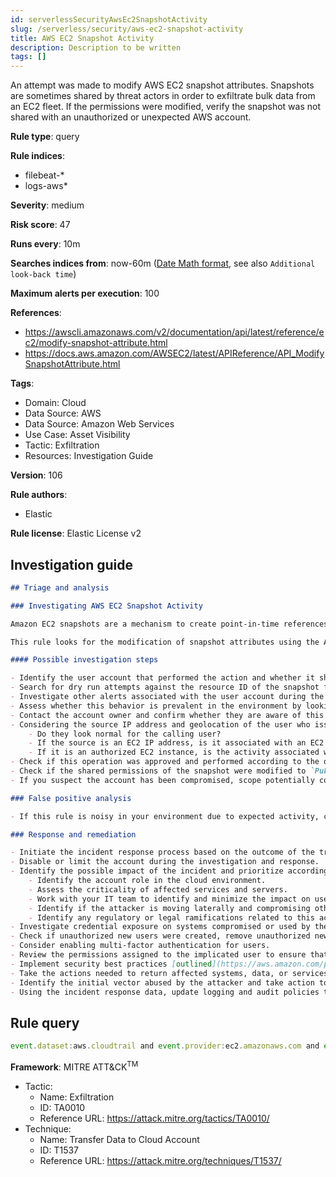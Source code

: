```yaml
---
id: serverlessSecurityAwsEc2SnapshotActivity
slug: /serverless/security/aws-ec2-snapshot-activity
title: AWS EC2 Snapshot Activity
description: Description to be written
tags: []
---
```


<div id="aws-ec2-snapshot-activity"></div>

An attempt was made to modify AWS EC2 snapshot attributes. Snapshots are sometimes shared by threat actors in order to exfiltrate bulk data from an EC2 fleet. If the permissions were modified, verify the snapshot was not shared with an unauthorized or unexpected AWS account.

**Rule type**: query

**Rule indices**: 

* filebeat-*
* logs-aws*

**Severity**: medium

**Risk score**: 47

**Runs every**: 10m

**Searches indices from**: now-60m ([Date Math format](((ref))/common-options.html#date-math), see also <DocLink id="serverlessSecurityRulesUiCreate" section="set-the-rules-schedule">`Additional look-back time`</DocLink>)

**Maximum alerts per execution**: 100

**References**: 

* https://awscli.amazonaws.com/v2/documentation/api/latest/reference/ec2/modify-snapshot-attribute.html
* https://docs.aws.amazon.com/AWSEC2/latest/APIReference/API_ModifySnapshotAttribute.html

**Tags**: 

* Domain: Cloud
* Data Source: AWS
* Data Source: Amazon Web Services
* Use Case: Asset Visibility
* Tactic: Exfiltration
* Resources: Investigation Guide

**Version**: 106

**Rule authors**: 

* Elastic

**Rule license**: Elastic License v2

## Investigation guide

```markdown
## Triage and analysis

### Investigating AWS EC2 Snapshot Activity

Amazon EC2 snapshots are a mechanism to create point-in-time references to data that reside in storage volumes. System administrators commonly use this for backup operations and data recovery.

This rule looks for the modification of snapshot attributes using the API `ModifySnapshotAttribute` action. This can be used to share snapshots with unauthorized third parties, giving others access to all the data on the snapshot.

#### Possible investigation steps

- Identify the user account that performed the action and whether it should perform this kind of action.
- Search for dry run attempts against the resource ID of the snapshot from other user accounts within CloudTrail.
- Investigate other alerts associated with the user account during the past 48 hours.
- Assess whether this behavior is prevalent in the environment by looking for similar occurrences involving other users.
- Contact the account owner and confirm whether they are aware of this activity.
- Considering the source IP address and geolocation of the user who issued the command:
    - Do they look normal for the calling user?
    - If the source is an EC2 IP address, is it associated with an EC2 instance in one of your accounts or is the source IP from an EC2 instance that's not under your control?
    - If it is an authorized EC2 instance, is the activity associated with normal behavior for the instance role or roles? Are there any other alerts or signs of suspicious activity involving this instance?
- Check if this operation was approved and performed according to the organization's change management policy.
- Check if the shared permissions of the snapshot were modified to `Public` or include unknown account IDs.
- If you suspect the account has been compromised, scope potentially compromised assets by tracking servers, services, and data accessed by the account in the last 24 hours.

### False positive analysis

- If this rule is noisy in your environment due to expected activity, consider adding exceptions — preferably with a combination of user and IP address conditions.

### Response and remediation

- Initiate the incident response process based on the outcome of the triage.
- Disable or limit the account during the investigation and response.
- Identify the possible impact of the incident and prioritize accordingly; the following actions can help you gain context:
    - Identify the account role in the cloud environment.
    - Assess the criticality of affected services and servers.
    - Work with your IT team to identify and minimize the impact on users.
    - Identify if the attacker is moving laterally and compromising other accounts, servers, or services.
    - Identify any regulatory or legal ramifications related to this activity.
- Investigate credential exposure on systems compromised or used by the attacker to ensure all compromised accounts are identified. Reset passwords or delete API keys as needed to revoke the attacker's access to the environment. Work with your IT teams to minimize the impact on business operations during these actions.
- Check if unauthorized new users were created, remove unauthorized new accounts, and request password resets for other IAM users.
- Consider enabling multi-factor authentication for users.
- Review the permissions assigned to the implicated user to ensure that the least privilege principle is being followed.
- Implement security best practices [outlined](https://aws.amazon.com/premiumsupport/knowledge-center/security-best-practices/) by AWS.
- Take the actions needed to return affected systems, data, or services to their normal operational levels.
- Identify the initial vector abused by the attacker and take action to prevent reinfection via the same vector.
- Using the incident response data, update logging and audit policies to improve the mean time to detect (MTTD) and the mean time to respond (MTTR).
```

## Rule query

```js
event.dataset:aws.cloudtrail and event.provider:ec2.amazonaws.com and event.action:ModifySnapshotAttribute

```

**Framework**: MITRE ATT&CK<sup>TM</sup>

* Tactic:
    * Name: Exfiltration
    * ID: TA0010
    * Reference URL: https://attack.mitre.org/tactics/TA0010/
* Technique:
    * Name: Transfer Data to Cloud Account
    * ID: T1537
    * Reference URL: https://attack.mitre.org/techniques/T1537/

